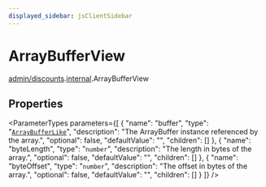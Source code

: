 ```yaml
---
displayed_sidebar: jsClientSidebar
---
```



# ArrayBufferView

[admin/discounts](../../modules/admin_discounts.mdx).[internal](../../admin_discounts/modules/admin_discounts.internal.mdx).ArrayBufferView

## Properties

<ParameterTypes parameters={[
  {
    "name": "buffer",
    "type": "[`ArrayBufferLike`](../../admin_discounts/modules/admin_discounts.internal.mdx#arraybufferlike)",
    "description": "The ArrayBuffer instance referenced by the array.",
    "optional": false,
    "defaultValue": "",
    "children": []
  },
  {
    "name": "byteLength",
    "type": "`number`",
    "description": "The length in bytes of the array.",
    "optional": false,
    "defaultValue": "",
    "children": []
  },
  {
    "name": "byteOffset",
    "type": "`number`",
    "description": "The offset in bytes of the array.",
    "optional": false,
    "defaultValue": "",
    "children": []
  }
]} />
